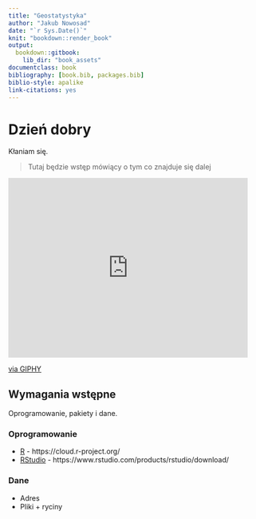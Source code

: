 ```yaml
--- 
title: "Geostatystyka"
author: "Jakub Nowosad"
date: "`r Sys.Date()`"
knit: "bookdown::render_book"
output:
  bookdown::gitbook:
    lib_dir: "book_assets"
documentclass: book
bibliography: [book.bib, packages.bib]
biblio-style: apalike
link-citations: yes
---
```


# Dzień dobry

Kłaniam się.

> Tutaj będzie wstęp mówiący o tym co znajduje się dalej

<iframe src="http://giphy.com/embed/cNb6ey1bD9uPC" width="480" height="360" frameBorder="0" class="giphy-embed" allowFullScreen></iframe><p><a href="http://giphy.com/gifs/george-costanza-dapper-cNb6ey1bD9uPC">via GIPHY</a></p>

## Wymagania wstępne

Oprogramowanie, pakiety i dane.

### Oprogramowanie

- [R](www.r-project.org) - https://cloud.r-project.org/
- [RStudio](www.rstudio.com) - https://www.rstudio.com/products/rstudio/download/

### Dane

- Adres
- Pliki + ryciny
